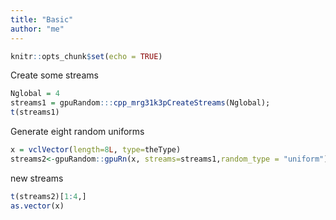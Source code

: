```yaml
---
title: "Basic"
author: "me"
---
```


<!--
%\VignetteEngine{knitr::knitr}
%\VignetteIndexEntry{Basic}
-->

```r
knitr::opts_chunk$set(echo = TRUE)
```



Create some streams
```r
Nglobal = 4
streams1 = gpuRandom:::cpp_mrg31k3pCreateStreams(Nglobal);
t(streams1)
```

Generate eight random uniforms
```r
x = vclVector(length=8L, type=theType)
streams2<-gpuRandom::gpuRn(x, streams=streams1,random_type = "uniform")
```

new streams
```r
t(streams2)[1:4,]
as.vector(x)
```